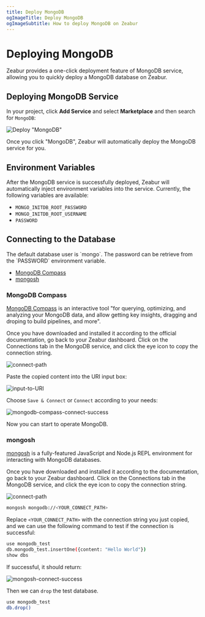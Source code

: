 ```yaml
---
title: Deploy MongoDB
ogImageTitle: Deploy MongoDB
ogImageSubtitle: How to deploy MongoDB on Zeabur
---
```



# Deploying MongoDB

Zeabur provides a one-click deployment feature of MongoDB service, allowing you to quickly deploy a MongoDB database on Zeabur.

## Deploying MongoDB Service

In your project, click **Add Service** and select **Marketplace** and then search for `MongoDB`:

![Deploy "MongoDB"](/databases/mongodb/deploy-mongodb.gif)

Once you click "MongoDB", Zeabur will automatically deploy the MongoDB service for you.

## Environment Variables

After the MongoDB service is successfully deployed, Zeabur will automatically inject environment variables into the service. Currently, the following variables are available:

- `MONGO_INITDB_ROOT_PASSWORD`
- `MONGO_INITDB_ROOT_USERNAME`
- `PASSWORD`

## Connecting to the Database

<Callout type="info" emoji="ℹ️">
The default database user is `mongo`. The password can be retrieve from the `PASSWORD` environment variable.
</Callout>

- [MongoDB Compass](https://www.mongodb.com/products/compass)
- [mongosh](https://www.mongodb.com/docs/mongodb-shell/)

### MongoDB Compass

[MongoDB Compass](https://www.mongodb.com/products/compass) is an interactive tool "for querying, optimizing, and analyzing your MongoDB data, and allow getting key insights, dragging and droping to build pipelines, and more".

Once you have downloaded and installed it according to the official documentation, go back to your Zeabur dashboard. Click on the Connections tab in the MongoDB service, and click the eye icon to copy the connection string.

![connect-path](/databases/mongodb/connect-path.png)

Paste the copied content into the URI input box:

![input-to-URI](/databases/mongodb/input-to-URI.png)

Choose `Save & Connect` or `Connect` according to your needs:

![mongodb-compass-connect-success](/databases/mongodb/mongodb-compass-connect-success.png)

Now you can start to operate MongoDB.

### mongosh

[mongosh](https://www.mongodb.com/docs/mongodb-shell/) is a fully-featured JavaScript and Node.js REPL environment for interacting with MongoDB databases.

Once you have downloaded and installed it according to the documentation, go back to your Zeabur dashboard. Click on the Connections tab in the MongoDB service, and click the eye icon to copy the connection string.

![connect-path](/databases/mongodb/connect-path.png)

```bash
mongosh mongodb://<YOUR_CONNECT_PATH>
```

Replace `<YOUR_CONNECT_PATH>` with the connection string you just copied, and we can use the following command to test if the connection is successful:

```bash
use mongodb_test
db.mongodb_test.insertOne({content: "Hello World"})
show dbs
```

If successful, it should return:

![mongosh-connect-success](/databases/mongodb/mongosh-connect-success.png)

Then we can `drop` the test database.

```bash
use mongodb_test
db.drop()
```
